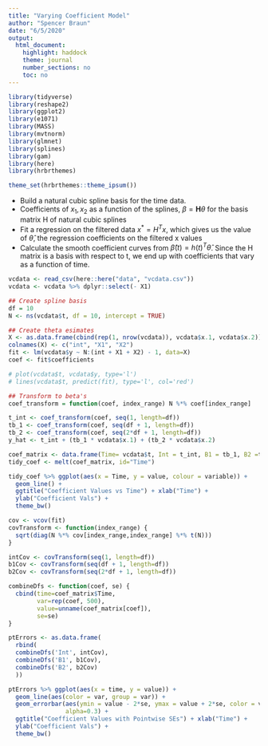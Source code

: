 ```yaml
---
title: "Varying Coefficient Model"
author: "Spencer Braun"
date: "6/5/2020"
output: 
  html_document:
    highlight: haddock
    theme: journal
    number_sections: no
    toc: no
---
```



```r
library(tidyverse)
library(reshape2)
library(ggplot2)
library(e1071)
library(MASS)
library(mvtnorm)
library(glmnet)
library(splines)
library(gam)
library(here)
library(hrbrthemes)

theme_set(hrbrthemes::theme_ipsum())
```

* Build a natural cubic spline basis for the time data. 
* Coefficients of $x_1,x_2$ as a function of the splines, $\beta=\mathbf{H} \theta$ for the basis matrix H of natural cubic splines 
* Fit a regression on the filtered data $x^* = H^Tx$, which gives us the value of $\hat{\theta}$, the regression coefficients on the filtered x values 
* Calculate the smooth coefficient curves from $\hat{\beta}(t)=h(t)^T \hat{\theta}$. Since the H matrix is a basis with respect to t, we end up with coefficients that vary as a function of time.

```r

vcdata <- read_csv(here::here("data", "vcdata.csv"))
vcdata <- vcdata %>% dplyr::select(- X1)

## Create spline basis
df = 10
N <- ns(vcdata$t, df = 10, intercept = TRUE)

## Create theta esimates
X <- as.data.frame(cbind(rep(1, nrow(vcdata)), vcdata$x.1, vcdata$x.2))
colnames(X) <- c("int", "X1", "X2")
fit <- lm(vcdata$y ~ N:(int + X1 + X2) - 1, data=X)
coef <- fit$coefficients

# plot(vcdata$t, vcdata$y, type='l')
# lines(vcdata$t, predict(fit), type='l', col='red')

## Transform to beta's
coef_transform = function(coef, index_range) N %*% coef[index_range]

t_int <- coef_transform(coef, seq(1, length=df))
tb_1 <- coef_transform(coef, seq(df + 1, length=df))
tb_2 <- coef_transform(coef, seq(2*df + 1, length=df))
y_hat <- t_int + (tb_1 * vcdata$x.1) + (tb_2 * vcdata$x.2)

coef_matrix <- data.frame(Time= vcdata$t, Int = t_int, B1 = tb_1, B2 =tb_2)
tidy_coef <- melt(coef_matrix, id="Time")

tidy_coef %>% ggplot(aes(x = Time, y = value, colour = variable)) +
  geom_line() + 
  ggtitle("Coefficient Values vs Time") + xlab("Time") + 
  ylab("Coefficient Vals") +
  theme_bw()
```


```r

cov <- vcov(fit)
covTransform <- function(index_range) {
  sqrt(diag(N %*% cov[index_range,index_range] %*% t(N)))
}

intCov <- covTransform(seq(1, length=df))
b1Cov <- covTransform(seq(df + 1, length=df))
b2Cov <- covTransform(seq(2*df + 1, length=df))

combineDfs <- function(coef, se) {
  cbind(time=coef_matrix$Time, 
        var=rep(coef, 500), 
        value=unname(coef_matrix[coef]),
        se=se)  
}

ptErrors <- as.data.frame(
  rbind(
  combineDfs('Int', intCov),
  combineDfs('B1', b1Cov),
  combineDfs('B2', b2Cov)
  ))

ptErrors %>% ggplot(aes(x = time, y = value)) +
  geom_line(aes(color = var, group = var)) +
  geom_errorbar(aes(ymin = value - 2*se, ymax = value + 2*se, color = var), 
                alpha=0.3) +
  ggtitle("Coefficient Values with Pointwise SEs") + xlab("Time") + 
  ylab("Coefficient Vals") +
  theme_bw()

```

